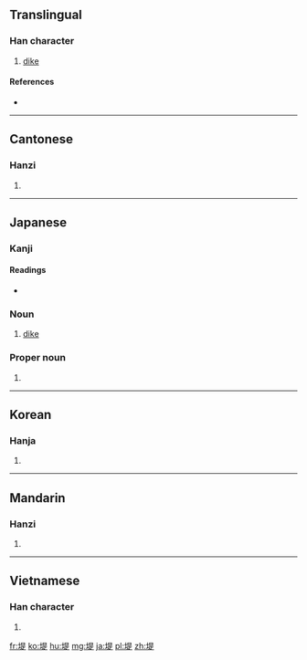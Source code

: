==Translingual==

===Han character===
{{Han char|rn=32|rad=土|as=09|sn=12|four=4618<sub>1</sub>|canj=土日一人 (GAMO)|ids=⿰[[土]][[是]]}}

# [[dike]]

====References====
* {{Han ref|kx=0233.200|dkj=05259|dj=0470.360|hdz=10463.010|uh=5824|ud=22564|bh=B3F6|bd=46070}}

----

==Cantonese==

===Hanzi===
{{yue-hanzi|jyut=tai4|y=tai4}}

# {{defn|lang=yue|sort=土09}}

----

==Japanese==

===Kanji===
{{ja-kanji|grade=c|rs=土09}}

====Readings====
* {{ja-readings|on=[[てい]] (tei), [[し]] (shi)|kun=[[つつみ]] (tsutsumi)}}

===Noun===
{{ja-noun|つつみ}} 

# [[dike]]

===Proper noun===
{{ja-pos|つつみ|proper}}

# {{surname|lang=ja|sort=つつみ}}

----

==Korean==

===Hanja===
{{ko-hanja|hangeul=제|rv=je|mr=che}}

# {{defn|lang=ko|sort=土09}}

----

==Mandarin==

===Hanzi===
{{cmn-hanzi|pin=[[dī]] ([[di1]])|wg=ti<sup>1</sup>}}

# {{defn|lang=cmn|sort=土09}}

----

==Vietnamese==

===Han character===
{{vi-hantu|[[chỉ]], [[đê]]|rs=土09}}

# {{defn|lang=vi|sort=土09}}

[[fr:堤]]
[[ko:堤]]
[[hu:堤]]
[[mg:堤]]
[[ja:堤]]
[[pl:堤]]
[[zh:堤]]